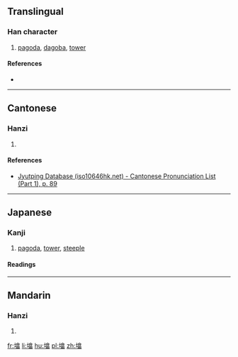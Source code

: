 {{also|塔}}
==Translingual==

===Han character===
{{Han char|rn=32|rad=土|as=11|sn=14|four=|canj=GORW|ids=⿰土畣}}

# [[pagoda]], [[dagoba]], [[tower]]

====References====
* {{Han ref|kx=0238.191|dkj=05443|dj=0476.260|hdz=10481.050|uh=5896|ud=22678}}

----

==Cantonese==

===Hanzi===
{{yue-hanzi|jyut=[[taap3]]|y=taap3}}

# {{defn|lang=yue|sort=土11}}

====References====
* [http://www.iso10646hk.net/jp/document/download.jsp Jyutping Database (iso10646hk.net) - Cantonese Pronunciation List (Part 1), p. 89]

----

==Japanese==

===Kanji===
{{ja-kanji|grade=uc|rs=土11|style=ky|shin=塔}}

# [[pagoda]], [[tower]], [[steeple]]

====Readings====
{{ja-readings
|on=[[とう]] (tō)
|kun={{qualifier|rare}} [[てら]] (tera), {{qualifier|rare}} [[おか]] (oka), [[あららぎ]] (araragi)
}}

----

==Mandarin==

===Hanzi===
{{cmn-hanzi|pin=[[tǎ]] ([[ta3]])|wg=t'a<sup>3</sup>}}

# {{defn|lang=cmn|sort=土11}}

[[fr:墖]]
[[li:墖]]
[[hu:墖]]
[[pl:墖]]
[[zh:墖]]